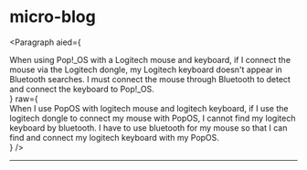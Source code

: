 # micro-blog


<Paragraph
    aied={
        <div> 
            When using Pop!_OS with a Logitech mouse and keyboard, if I connect the mouse via the Logitech dongle, my Logitech keyboard doesn't appear in Bluetooth searches. I must connect the mouse through Bluetooth to detect and connect the keyboard to Pop!_OS.
        </div>
    }
    raw={
        <div>
            When I use PopOS with logitech mouse and logitech keyboard, if I use the logitech dongle to connect my mouse with PopOS, I cannot find my logitech keyboard by bluetooth. I have to use bluetooth for my mouse so that I can find and connect my logitech keyboard with my PopOS.
        </div>
    }
/>

---


